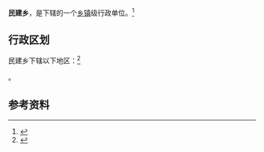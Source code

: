 {{中国乡级行政区|53/29/29/207/000}}

'''民建乡'''，是{{PRC admin/fullname|53/29/29/207/000|3}}下辖的一个[[乡镇|乡镇]]级行政单位。<ref>{{PRC admin/ref sgc|{{PRC admin/parent|53/29/29/207/000}}}}</ref>

== 行政区划 ==

民建乡下辖以下地区：<ref>{{PRC admin/ref sgc|53/29/29/207/000}}</ref>

{{PRC admin/children|53/29/29/207/000}}。

== 参考资料 ==

{{reflist}}

{{行政区划小作品}}
{{PRC admin/navcat|53/29/29/207/000}}